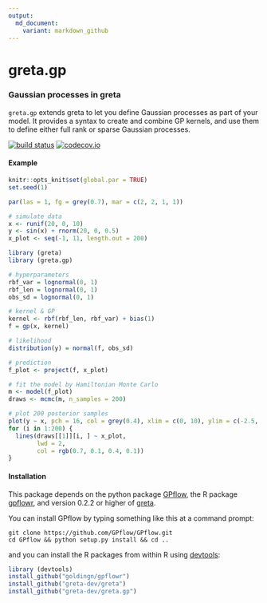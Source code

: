```yaml
---
output:
  md_document:
    variant: markdown_github
---
```


# greta.gp

### Gaussian processes in greta

`greta.gp` extends greta to let you define Gaussian processes as part of your model. It provides a syntax to create and combine GP kernels, and use them to define either full rank or sparse Gaussian processes.

[![build status](https://travis-ci.org/greta-dev/greta.gp.svg?branch=master)](https://travis-ci.org/greta-dev/greta.gp)
[![codecov.io](https://codecov.io/github/greta-dev/greta.gp/coverage.svg?branch=master)](https://codecov.io/github/greta-dev/greta.gp?branch=master)

#### Example
```r
knitr::opts_knit$set(global.par = TRUE)
set.seed(1)
```

```r
par(las = 1, fg = grey(0.7), mar = c(2, 2, 1, 1))
```

```r
# simulate data
x <- runif(20, 0, 10)
y <- sin(x) + rnorm(20, 0, 0.5)
x_plot <- seq(-1, 11, length.out = 200)
```

```r
library (greta)
library (greta.gp)

# hyperparameters
rbf_var = lognormal(0, 1)
rbf_len = lognormal(0, 1)
obs_sd = lognormal(0, 1)

# kernel & GP
kernel <- rbf(rbf_len, rbf_var) + bias(1)
f = gp(x, kernel)

# likelihood
distribution(y) = normal(f, obs_sd)

# prediction
f_plot <- project(f, x_plot)
```

```r
# fit the model by Hamiltonian Monte Carlo
m <- model(f_plot)
draws <- mcmc(m, n_samples = 200)
```

```r
# plot 200 posterior samples
plot(y ~ x, pch = 16, col = grey(0.4), xlim = c(0, 10), ylim = c(-2.5, 2.5))
for (i in 1:200) {
  lines(draws[[1]][i, ] ~ x_plot,
        lwd = 2,
        col = rgb(0.7, 0.1, 0.4, 0.1))  
}
```

#### Installation

This package depends on the python package [GPflow](https://github.com/GPflow/GPflow), the R package [gpflowr](https://github.com/goldingn/gpflowr), and version 0.2.2 or higher of [greta](https://github.com/greta-dev/greta).

You can install GPflow by typing something like this at a command prompt:

```
git clone https://github.com/GPflow/GPflow.git
cd GPflow && python setup.py install && cd ..
```

and you can install the R packages from within R using [devtools](https://CRAN.R-project.org/package=devtools):

```r
library (devtools)
install_github("goldingn/gpflowr")
install_github("greta-dev/greta")
install_github("greta-dev/greta.gp")
```
